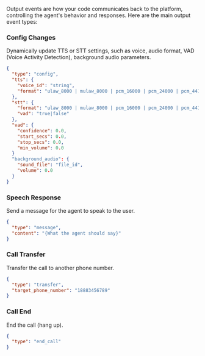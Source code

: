 Output events are how your code communicates back to the platform, controlling the agent's behavior and responses. Here are the main output event types:

### Config Changes

Dynamically update TTS or STT settings, such as voice, audio format, VAD (Voice Activity Detection), background audio parameters.

```json
{
  "type": "config",
  "tts": {
    "voice_id": "string",
    "format": "ulaw_8000 | mulaw_8000 | pcm_16000 | pcm_24000 | pcm_44100"
  },
  "stt": {
    "format": "ulaw_8000 | mulaw_8000 | pcm_16000 | pcm_24000 | pcm_44100",
    "vad": "true|false"
  },
  "vad": {
    "confidence": 0.0,
    "start_secs": 0.0,
    "stop_secs": 0.0,
    "min_volume": 0.0
  }
  "background_audio": {
    "sound_file": "file_id",
    "volume": 0.0           
  }
}
```

### Speech Response

Send a message for the agent to speak to the user.

```json
{
  "type": "message",
  "content": "{What the agent should say}"
}
```

### Call Transfer

Transfer the call to another phone number.

```json
{
  "type": "transfer",
  "target_phone_number": "18883456789"
}
```

### Call End

End the call (hang up).

```json
{
  "type": "end_call"
}
```